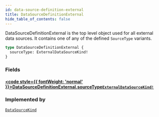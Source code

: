 ```yaml
---
id: data-source-definition-external
title: DataSourceDefinitionExternal
hide_table_of_contents: false
---
```








DataSourceDefinitionExternal is the top level object used for all external data sources.
It contains one of any of the defined `SourceType` variants.

```graphql
type DataSourceDefinitionExternal {
  sourceType: ExternalDataSourceKind!
}
```


### Fields

#### [<code style={{ fontWeight: 'normal' }}>DataSourceDefinitionExternal.<b>sourceType</b></code>](#)<Bullet />[`ExternalDataSourceKind!`](/testnet/api/graphql/unions/external-data-source-kind) <Badge class="secondary" text="non-null"/> <Badge class="secondary" text="union"/>
> 
> 



### Implemented by

[`DataSourceKind`](/testnet/api/graphql/unions/data-source-kind)  <Badge class="secondary" text="union"/>



